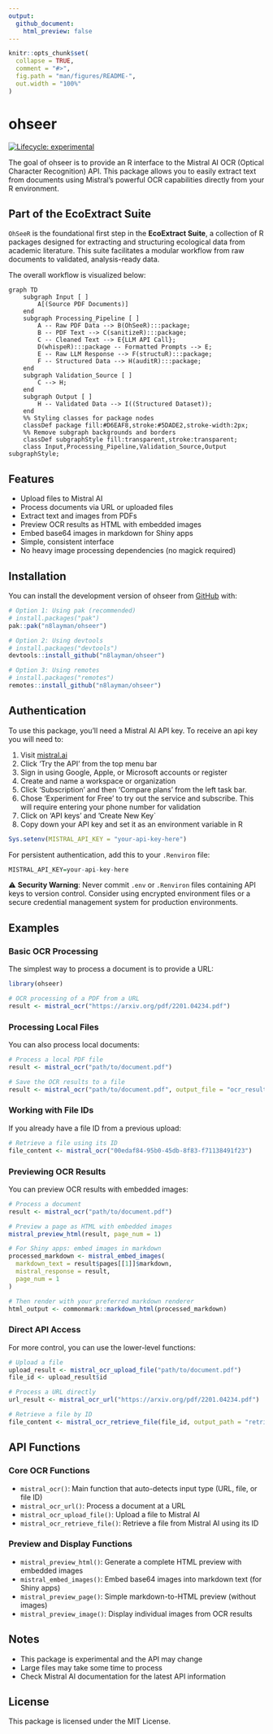 ```yaml
---
output:
  github_document:
    html_preview: false
---
```


<!-- README.md is generated from README.Rmd. Please edit that file -->

```r
knitr::opts_chunk$set(
  collapse = TRUE,
  comment = "#>",
  fig.path = "man/figures/README-",
  out.width = "100%"
)
```

# ohseer

<!-- badges: start -->
[![Lifecycle: experimental](https://img.shields.io/badge/lifecycle-experimental-orange.svg)](https://lifecycle.r-lib.org/articles/stages.html#experimental)
<!-- badges: end -->

The goal of ohseer is to provide an R interface to the Mistral AI OCR (Optical Character Recognition) API. This package allows you to easily extract text from documents using Mistral's powerful OCR capabilities directly from your R environment.

## Part of the EcoExtract Suite


`OhSeeR` is the foundational first step in the **EcoExtract Suite**, a collection of R packages designed for extracting and structuring ecological data from academic literature. This suite facilitates a modular workflow from raw documents to validated, analysis-ready data.

The overall workflow is visualized below:

```mermaid
graph TD
    subgraph Input [ ]
        A[(Source PDF Documents)]
    end
    subgraph Processing_Pipeline [ ]
        A -- Raw PDF Data --> B(OhSeeR):::package;
        B -- PDF Text --> C(sanitizeR):::package;
        C -- Cleaned Text --> E{LLM API Call};
        D(whispeR):::package -- Formatted Prompts --> E;
        E -- Raw LLM Response --> F(structuR):::package;
        F -- Structured Data --> H(auditR):::package;
    end
    subgraph Validation_Source [ ]
        C --> H;
    end
    subgraph Output [ ]
        H -- Validated Data --> I((Structured Dataset));
    end
    %% Styling classes for package nodes
    classDef package fill:#D6EAF8,stroke:#5DADE2,stroke-width:2px;
    %% Remove subgraph backgrounds and borders
    classDef subgraphStyle fill:transparent,stroke:transparent;
    class Input,Processing_Pipeline,Validation_Source,Output subgraphStyle;
```

## Features

- Upload files to Mistral AI
- Process documents via URL or uploaded files
- Extract text and images from PDFs
- Preview OCR results as HTML with embedded images
- Embed base64 images in markdown for Shiny apps
- Simple, consistent interface
- No heavy image processing dependencies (no magick required)

## Installation

You can install the development version of ohseer from [GitHub](https://github.com/) with:

```r
# Option 1: Using pak (recommended)
# install.packages("pak")
pak::pak("n8layman/ohseer")

# Option 2: Using devtools
# install.packages("devtools")
devtools::install_github("n8layman/ohseer")

# Option 3: Using remotes
# install.packages("remotes")
remotes::install_github("n8layman/ohseer")
```

## Authentication

To use this package, you’ll need a Mistral AI API key. To receive an api key you will need to:

1. Visit [mistral.ai](https://mistral.ai/)
2. Click 'Try the API' from the top menu bar
3. Sign in using Google, Apple, or Microsoft accounts or register
4. Create and name a workspace or organization
5. Click 'Subscription' and then 'Compare plans' from the left task bar.
6. Chose 'Experiment for Free' to try out the service and subscribe. This will require entering your phone number for validation
7. Click on 'API keys' and 'Create New Key`
8. Copy down your API key and set it as an environment variable in R

```r
Sys.setenv(MISTRAL_API_KEY = "your-api-key-here")
```

For persistent authentication, add this to your `.Renviron` file:

```r
MISTRAL_API_KEY=your-api-key-here
```

⚠️ **Security Warning**: Never commit `.env` or `.Renviron` files containing API keys to version control. Consider using encrypted environment files or a secure credential management system for production environments.

## Examples

### Basic OCR Processing

The simplest way to process a document is to provide a URL:

```r
library(ohseer)

# OCR processing of a PDF from a URL
result <- mistral_ocr("https://arxiv.org/pdf/2201.04234.pdf")
```

### Processing Local Files

You can also process local documents:

```r
# Process a local PDF file
result <- mistral_ocr("path/to/document.pdf")

# Save the OCR results to a file
result <- mistral_ocr("path/to/document.pdf", output_file = "ocr_result.json")
```

### Working with File IDs

If you already have a file ID from a previous upload:

```r
# Retrieve a file using its ID
file_content <- mistral_ocr("00edaf84-95b0-45db-8f83-f71138491f23")
```

### Previewing OCR Results

You can preview OCR results with embedded images:

```r
# Process a document
result <- mistral_ocr("path/to/document.pdf")

# Preview a page as HTML with embedded images
mistral_preview_html(result, page_num = 1)

# For Shiny apps: embed images in markdown
processed_markdown <- mistral_embed_images(
  markdown_text = result$pages[[1]]$markdown,
  mistral_response = result,
  page_num = 1
)

# Then render with your preferred markdown renderer
html_output <- commonmark::markdown_html(processed_markdown)
```

### Direct API Access

For more control, you can use the lower-level functions:
```r
# Upload a file
upload_result <- mistral_ocr_upload_file("path/to/document.pdf")
file_id <- upload_result$id

# Process a URL directly
url_result <- mistral_ocr_url("https://arxiv.org/pdf/2201.04234.pdf")

# Retrieve a file by ID
file_content <- mistral_ocr_retrieve_file(file_id, output_path = "retrieved_document.pdf")
```

## API Functions

### Core OCR Functions

- `mistral_ocr()`: Main function that auto-detects input type (URL, file, or file ID)
- `mistral_ocr_url()`: Process a document at a URL
- `mistral_ocr_upload_file()`: Upload a file to Mistral AI
- `mistral_ocr_retrieve_file()`: Retrieve a file from Mistral AI using its ID

### Preview and Display Functions

- `mistral_preview_html()`: Generate a complete HTML preview with embedded images
- `mistral_embed_images()`: Embed base64 images into markdown text (for Shiny apps)
- `mistral_preview_page()`: Simple markdown-to-HTML preview (without images)
- `mistral_preview_image()`: Display individual images from OCR results

## Notes

- This package is experimental and the API may change
- Large files may take some time to process
- Check Mistral AI documentation for the latest API information

## License

This package is licensed under the MIT License.
